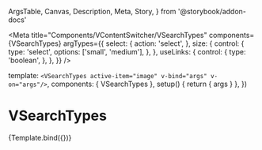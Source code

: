   ArgsTable,
  Canvas,
  Description,
  Meta,
  Story,
} from '@storybook/addon-docs'


<Meta
  title="Components/VContentSwitcher/VSearchTypes"
  components={VSearchTypes}
  argTypes={{
    select: {
      action: 'select',
    },
    size: {
      control: {
        type: 'select',
        options: ['small', 'medium'],
      },
    },
    useLinks: {
      control: {
        type: 'boolean',
      },
    },
  }}
/>

  template: `<VSearchTypes active-item="image" v-bind="args" v-on="args"/>`,
  components: { VSearchTypes },
  setup() {
    return { args }
  },
})

# VSearchTypes

<Description of={VSearchTypes} />

<ArgsTable of={VSearchTypes} />

<Canvas>
  <Story height="480px" name="Default">
    {Template.bind({})}
  </Story>
</Canvas>
